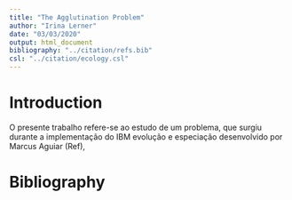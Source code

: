 ```yaml
---
title: "The Agglutination Problem" 
author: "Irina Lerner"
date: "03/03/2020"
output: html_document
bibliography: "../citation/refs.bib"
csl: "../citation/ecology.csl"
---
```


# Introduction

O presente trabalho refere-se ao estudo de um problema, que surgiu durante a implementação do IBM evolução e especiação desenvolvido por Marcus Aguiar (Ref), 

# Bibliography
